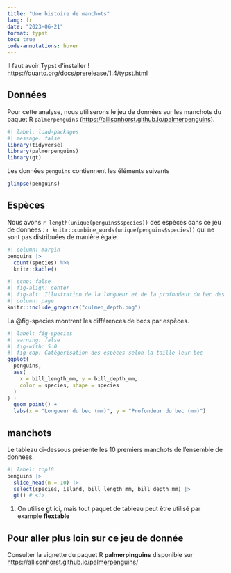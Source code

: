 ```yaml
---
title: "Une histoire de manchots"
lang: fr
date: "2023-06-21"
format: typst
toc: true
code-annotations: hover
---
```


::: callout-important
Il faut avoir Typst d'installer ! <https://quarto.org/docs/prerelease/1.4/typst.html>
:::

## Données

Pour cette analyse, nous utiliserons le jeu de données sur les manchots du paquet R `palmerpenguins` (<https://allisonhorst.github.io/palmerpenguins>).

```r
#| label: load-packages
#| message: false
library(tidyverse)
library(palmerpenguins)
library(gt)
```

Les données `penguins` contiennent les éléments suivants 

```r
glimpse(penguins)
```

## Espèces

Nous avons `r length(unique(penguins$species))` des espèces dans ce jeu de données : `r knitr::combine_words(unique(penguins$species))` qui ne sont pas distribuées de manière égale.

```r
#| column: margin
penguins |>
  count(species) %>%
  knitr::kable()
```

```r
#| echo: false
#| fig-align: center
#| fig-alt: Illustration de la longueur et de la profondeur du bec des manchots
#| column: page
knitr::include_graphics("culmen_depth.png")
```

La @fig-species montrent les différences de becs par espèces.

```r
#| label: fig-species
#| warning: false
#| fig-with: 5.0
#| fig-cap: Catégorisation des espèces selon la taille leur bec
ggplot(
  penguins,
  aes(
    x = bill_length_mm, y = bill_depth_mm,
    color = species, shape = species
  )
) +
  geom_point() +
  labs(x = "Longueur du bec (mm)", y = "Profondeur du bec (mm)")
```

## manchots

Le tableau ci-dessous présente les 10 premiers manchots de l'ensemble de données.

```r
#| label: top10
penguins |>
  slice_head(n = 10) |>
  select(species, island, bill_length_mm, bill_depth_mm) |>
  gt() # <1>
```

1. On utilise **gt** ici, mais tout paquet de tableau peut être utilisé par example **flextable**

::: {.callout-note collapse=true}

## Pour aller plus loin sur ce jeu de donnée

Consulter la vignette du paquet R **palmerpinguins** disponible sur <https://allisonhorst.github.io/palmerpenguins/>
:::

